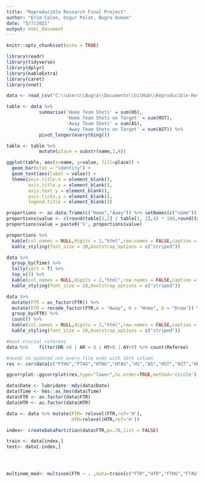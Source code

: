 ```yaml
---
title: "Reproducible Research Final Project"
author: "Erim Celen, Ozgur Polat, Bugra Duman"
date: "5/7/2021"
output: html_document
---
```


```r
knitr::opts_chunk$set(echo = TRUE)
```

```r
library(readr)
library(tidyverse)
library(dplyr)
library(kableExtra)
library(caret)
library(nnet)
```

```r
data <- read_csv("C:\\Users\\Bugra\\Documents\\GitHub\\Reproducible-Research-Final-Project\\Data\\E0.csv")
```

```r
table <- data %>% 
            summarise('Home Team Shots' = sum(HS), 
                      'Home Team Shots on Target' = sum(HST), 
                      'Away Team Shots' = sum(AS), 
                      'Away Team Shots on Target' = sum(AST)) %>% 
            pivot_longer(everything())

table <- table %>% 
            mutate(place = substr(name,1,4))

ggplot(table, aes(x=name, y=value, fill=place)) + 
  geom_bar(stat = "identity") +
  geom_text(aes(label = value)) +
  theme(axis.title.x = element_blank(),
        axis.title.y = element_blank(),
        axis.text.y = element_blank(),
        axis.ticks.y = element_blank(),
        legend.title = element_blank())

```

```r
proportions <- as.data.frame(c("Home","Away")) %>% setNames(c("name"))
proportions$value <- c(round(table[2,2] / table[1, 2],4) * 100,round(table[4,2] / table[3, 2],4) * 100)
proportions$value = paste0('%', proportions$value)
```

```r
proportions %>%
  kable(col.names = NULL,digits = 2,"html",row.names = FALSE,caption = "Percentage of Shots on Target") %>%
  kable_styling(font_size = 20,bootstrap_options = c("striped"))
```

```r
data %>%
  group_by(Time) %>%
  tally(sort = T) %>%
  top_n(3) %>%
  kable(col.names = NULL,digits = 2,"html",row.names = FALSE,caption = "Most Played Game Hours") %>%
  kable_styling(font_size = 20,bootstrap_options = c("striped"))
```

```r
data %>% 
  mutate(FTR = as_factor(FTR)) %>%
  mutate(FTR = recode_factor(FTR,A = "Away", H = "Home", D = "Draw")) %>%
  group_by(FTR) %>%
  count() %>%
  kable(col.names = NULL,digits = 2,"html",row.names = FALSE,caption = "Full Time Results") %>%
  kable_styling(font_size = 20,bootstrap_options = c("striped"))
```

```r
#most crucial referees
data %>%    filter(HR >0 | AR > 0 | HY>0 | AY>0) %>% count(Referee)
```
```r



#needs to updated not every file ends with 16th column
res <- cor(data[c("FTHG","FTAG","HTHG","HTAG","HS","AS","HST","AST","HF","AF","HC","AC","HY","AY","HR","AR")])

ggcorrplot::ggcorrplot(res,type="lower",hc.order=TRUE,method='circle')
```

```r

data$Date <- lubridate::mdy(data$Date)
data$Time <- hms::as_hms(data$Time)
data$FTR <- as.factor(data$FTR)
data$HTR <- as.factor(data$HTR)

data <- data %>% mutate(FTR= relevel(FTR,ref='H'),
                        HTR=relevel(HTR,ref='H'))

index<- createDataPartition(data$FTR,p=.70,list = FALSE)

train <- data[index,]
test<- data[-index,]




multinom_mod<- multinom(FTR ~ . ,data=train[c("FTR","HTR","FTHG","FTAG","HTHG","HTAG","HS","AS","HST","AST","HF","AF","HC","AC","HY","AY","HR","AR")])



```

